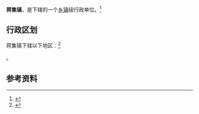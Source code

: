 {{中国乡级行政区|37/09/21/107/000}}

'''蒋集镇'''，是{{PRC admin/fullname|37/09/21/107/000|3}}下辖的一个[[乡镇|乡镇]]级行政单位。<ref>{{PRC admin/ref sgc|{{PRC admin/parent|37/09/21/107/000}}}}</ref>

== 行政区划 ==

蒋集镇下辖以下地区：<ref>{{PRC admin/ref sgc|37/09/21/107/000}}</ref>

{{PRC admin/children|37/09/21/107/000}}。

== 参考资料 ==

{{reflist}}

{{行政区划小作品}}
{{PRC admin/navcat|37/09/21/107/000}}